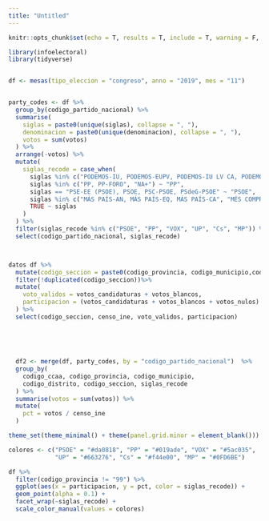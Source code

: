 ```yaml
---
title: "Untitled"
---
```


```r
knitr::opts_chunk$set(echo = T, results = T, include = T, warning = F, message = F)
```



```r

library(infoelectoral)
library(tidyverse)


df <- mesas(tipo_eleccion = "congreso", anno = "2019", mes = "11")


party_codes <- df %>% 
  group_by(codigo_partido_nacional) %>% 
  summarise(
    siglas = paste0(unique(siglas), collapse = ", "),
    denominacion = paste0(unique(denominacion), collapse = ", "),
    votos = sum(votos)
  ) %>% 
  arrange(-votos) %>% 
  mutate(
    siglas_recode = case_when(
      siglas %in% c("PODEMOS-IU, PODEMOS-EUPV, PODEMOS-IU LV CA, PODEMOS-EUIB, PODEMOS-IU-, PODEMOS-IU-BATZARRE, PODEMOS-IX", "ECP-GUANYEM", "PODEMOS-EU") ~ "UP",
      siglas %in% c("PP, PP-FORO", "NA+") ~ "PP",
      siglas == "PSE-EE (PSOE), PSOE, PSC-PSOE, PSdeG-PSOE" ~ "PSOE",
      siglas %in% c("MÁS PAÍS-AN, MÁS PAÍS-EQ, MÁS PAÍS-CA", "MÉS COMPROM", "M PAÍS, MÁS PAÍS") ~ "MP",
      TRUE ~ siglas
    )
  ) %>% 
  filter(siglas_recode %in% c("PSOE", "PP", "VOX", "UP", "Cs", "MP")) %>% 
  select(codigo_partido_nacional, siglas_recode)



datos df %>% 
  mutate(codigo_seccion = paste0(codigo_provincia, codigo_municipio,codigo_distrito, codigo_seccion))%>% 
  filter(!duplicated(codigo_seccion))%>% 
  mutate(
    voto_validos = votos_candidaturas + votos_blancos,
    participacion = (votos_candidaturas + votos_blancos + votos_nulos) / censo_ine,
  ) %>% 
  select(codigo_seccion, censo_ine, voto_validos, participacion) 
  
  
  
  
  
  df2 <- merge(df, party_codes, by = "codigo_partido_nacional")  %>%
  group_by(
    codigo_ccaa, codigo_provincia, codigo_municipio, 
    codigo_distrito, codigo_seccion, siglas_recode
  ) %>% 
  summarise(votos = sum(votos)) %>% 
  mutate(
    pct = votos / censo_ine
  )


```



```r
theme_set(theme_minimal() + theme(panel.grid.minor = element_blank()))

colores <- c("PSOE" = "#da0818", "PP" = "#019ade", "VOX" = "#5ac035",
             "UP" = "#663276", "Cs" = "#f44e00", "MP" = "#0FD6BE")

df %>% 
  filter(codigo_provincia != "99") %>% 
  ggplot(aes(x = participacion, y = pct, color = siglas_recode)) +
  geom_point(alpha = 0.1) +
  facet_wrap(~siglas_recode) +
  scale_color_manual(values = colores)
```


